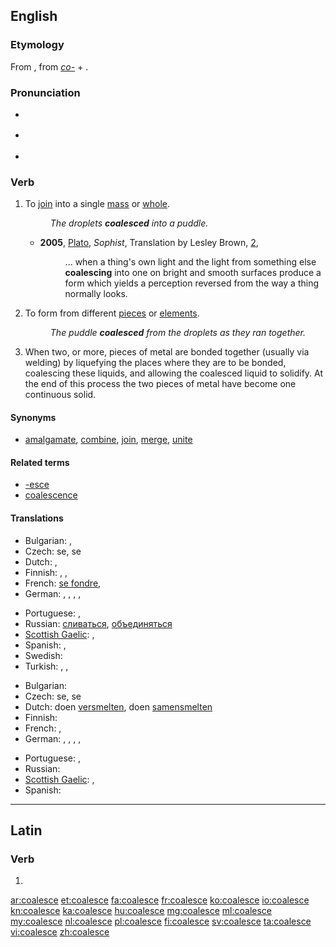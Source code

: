 ==English==
{{was wotd|2009|April|3}}

===Etymology===
From {{etyl|la|en}} {{term|coalesco|coalēscō|lang=la}}, from ''[[co-]]'' + {{term|alesco|alēscō|grow up|lang=la}}.

===Pronunciation===
* {{a|UK}} {{IPA|/kəʊ.əˈlɛs/}}
* {{a|US}} {{IPA|/koʊ.əˈlɛs/}}
* {{audio|en-us-coalesce.ogg|Audio (US)}}

===Verb===
{{en-verb|coalesc|ing}}

# {{context|of separate elements|lang=en}} To [[join]] into a single [[mass]] or [[whole]].
#: ''The droplets '''coalesced''' into a puddle.''
#* '''2005''', [[w:Plato|Plato]], ''Sophist'', Translation by Lesley Brown, [[w:Stephanus pagination|2]],
#*: ... when a thing's own light and the light from something else '''coalescing''' into one on bright and smooth surfaces produce a form which yields a perception reversed from the way a thing normally looks.
# {{context|of a whole or a unit|lang=en}} To form from different [[piece]]s or [[element]]s.
#: ''The puddle '''coalesced''' from the droplets as they ran together.''
# {{context|engineering|lang=en}} When two, or more, pieces of metal are bonded together (usually via welding) by liquefying the places where they are to be bonded, coalescing these liquids, and allowing the coalesced liquid to solidify. At the end of this process the two pieces of metal have become one continuous solid.

====Synonyms====
* {{sense|to join into a single mass}} [[amalgamate]], [[combine]], [[join]], [[merge]], [[unite]]

====Related terms====
* [[-esce]]
* [[coalescence]]

====Translations====
{{trans-top|to join into a single mass}}
* Bulgarian: {{t-|bg|сливам се}},  {{t-|bg|обединявам се}}
* Czech: {{t-|cs|sloučit}} se, {{t-|cs|spojit}} se
* Dutch: {{t-|nl|versmelten}}, {{t+|nl|samensmelten}}
* Finnish: {{t-|fi|yhdistyä}}, {{t|fi|yhtyä}}, {{t|fi|kerääntyä}}
* French: [[se fondre]], {{t+|fr|coalescer}}
* German: {{t+|de|vereinigen}}, {{t-|de|verschmelzen}}, {{t+|de|zusammenfließen}}, {{t-|de|zusammenfügen}}, {{t-|de|zusammenwachsen}}
{{trans-mid}}
* Portuguese: {{t-|pt|coalescer}}, {{t+|pt|aglutinar}}
* Russian: [[сливаться]], [[объединяться]]
* [[Scottish Gaelic]]: {{t-|gd|aonaich}}, {{t-|gd|measgaich}}
* Spanish: {{t+|es|juntarse}}, {{t-|es|incorporarse}}
* Swedish: {{t|sv|sammansmälta}}
* Turkish: {{t+|tr|birleşmek}}, {{t+|tr|bütünleşmek}}, {{t+|tr|kaynaşmak}}
{{trans-bottom}}

{{trans-top|to form from different elements}}
* Bulgarian: {{t-|bg|сливам се}}
* Czech: {{t-|cs|sloučit}} se, {{t-|cs|spojit}} se
* Dutch: doen [[versmelten]], doen [[samensmelten]]
* Finnish: {{t-|fi|yhdistyä}}
* French: {{t+|fr|réunir|alt=se réunir}}, {{t+|fr|unir|alt=s'unir}}
* German: {{t+|de|vereinigen}}, {{t-|de|verschmelzen}}, {{t+|de|zusammenfließen}}, {{t-|de|zusammenfügen}}, {{t-|de|zusammenwachsen}}
{{trans-mid}}
* Portuguese: {{t-|pt|coalescer}}, {{t+|pt|aglutinar}}
* Russian: {{t+|ru|объединяться}}
* [[Scottish Gaelic]]: {{t-|gd|aonaich}}, {{t-|gd|measgaich}}
* Spanish: {{t+|es|unirse}}
{{trans-bottom}}

----

==Latin==

===Verb===
{{la-verb-form|coalesce}}

# {{conjugation of|coalesco|coalescō|2|s|pres|act|imp|lang=la}}

[[ar:coalesce]]
[[et:coalesce]]
[[fa:coalesce]]
[[fr:coalesce]]
[[ko:coalesce]]
[[io:coalesce]]
[[kn:coalesce]]
[[ka:coalesce]]
[[hu:coalesce]]
[[mg:coalesce]]
[[ml:coalesce]]
[[my:coalesce]]
[[nl:coalesce]]
[[pl:coalesce]]
[[fi:coalesce]]
[[sv:coalesce]]
[[ta:coalesce]]
[[vi:coalesce]]
[[zh:coalesce]]